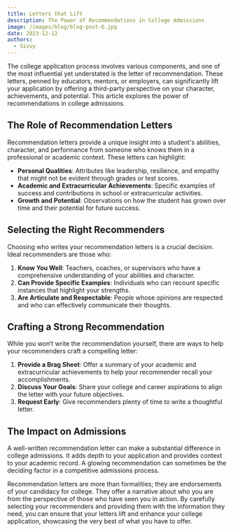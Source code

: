 ```yaml
---
title: Letters that Lift
description: The Power of Recommendations in College Admissions
image: /images/blog/blog-post-6.jpg
date: 2023-12-12
authors:
  - Sivvy
---
```


The college application process involves various components, and one of the most influential yet understated is the letter of recommendation. These letters, penned by educators, mentors, or employers, can significantly lift your application by offering a third-party perspective on your character, achievements, and potential. This article explores the power of recommendations in college admissions.

## The Role of Recommendation Letters

Recommendation letters provide a unique insight into a student's abilities, character, and performance from someone who knows them in a professional or academic context. These letters can highlight:

- **Personal Qualities**: Attributes like leadership, resilience, and empathy that might not be evident through grades or test scores.
- **Academic and Extracurricular Achievements**: Specific examples of success and contributions in school or extracurricular activities.
- **Growth and Potential**: Observations on how the student has grown over time and their potential for future success.

## Selecting the Right Recommenders

Choosing who writes your recommendation letters is a crucial decision. Ideal recommenders are those who:

1. **Know You Well**: Teachers, coaches, or supervisors who have a comprehensive understanding of your abilities and character.
2. **Can Provide Specific Examples**: Individuals who can recount specific instances that highlight your strengths.
3. **Are Articulate and Respectable**: People whose opinions are respected and who can effectively communicate their thoughts.

## Crafting a Strong Recommendation

While you won’t write the recommendation yourself, there are ways to help your recommenders craft a compelling letter:

1. **Provide a Brag Sheet**: Offer a summary of your academic and extracurricular achievements to help your recommender recall your accomplishments.
2. **Discuss Your Goals**: Share your college and career aspirations to align the letter with your future objectives.
3. **Request Early**: Give recommenders plenty of time to write a thoughtful letter.

## The Impact on Admissions

A well-written recommendation letter can make a substantial difference in college admissions. It adds depth to your application and provides context to your academic record. A glowing recommendation can sometimes be the deciding factor in a competitive admissions process.

Recommendation letters are more than formalities; they are endorsements of your candidacy for college. They offer a narrative about who you are from the perspective of those who have seen you in action. By carefully selecting your recommenders and providing them with the information they need, you can ensure that your letters lift and enhance your college application, showcasing the very best of what you have to offer.

